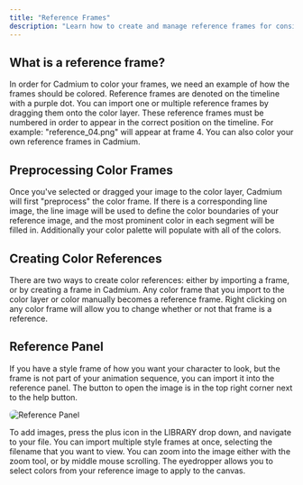 ```yaml
---
title: "Reference Frames"
description: "Learn how to create and manage reference frames for consistent colorization"
---
```


## What is a reference frame?

In order for Cadmium to color your frames, we need an example of how the frames should be colored. Reference frames are denoted on the timeline with a purple dot. You can import one or multiple reference frames by dragging them onto the color layer. These reference frames must be numbered in order to appear in the correct position on the timeline. For example: "reference_04.png" will appear at frame 4. You can also color your own reference frames in Cadmium. 

## Preprocessing Color Frames

 Once you've selected or dragged your image to the color layer, Cadmium will first "preprocess" the color frame. If there is a corresponding line image, the line image will be used to define the color boundaries of your reference image, and the most prominent color in each segment will be filled in. Additionally your color palette will populate with all of the colors.

## Creating Color References

There are two ways to create color references: either by importing a frame, or by creating a frame in Cadmium. Any color frame that you import to the color layer or color manually becomes a reference frame. Right clicking on any color frame will allow you to change whether or not that frame is a reference.

## Reference Panel

If you have a style frame of how you want your character to look, but the frame is not part of your animation sequence, you can import it into the reference panel. The button to open the image is in the top right corner next to the help button.

<img src="/images/reference-frames/reference-panel.png" alt="Reference Panel" style="border-radius: 8px;" />

To add images, press the plus icon in the LIBRARY drop down, and navigate to your file. You can import multiple style frames at once, selecting the filename that you want to view. You can zoom into the image either with the zoom tool, or by middle mouse scrolling. The eyedropper allows you to select colors from your reference image to apply to the canvas.
